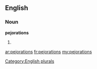 ==English==

===Noun===
'''pejorations'''

# {{plural of|[[pejoration]]}}

[[Category:English plurals]]

[[ar:pejorations]]
[[fr:pejorations]]
[[my:pejorations]]